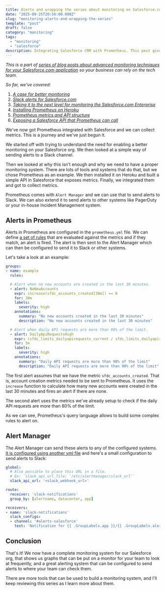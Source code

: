 ```yaml
---
title: Alerts and wrapping the series about monitoring on Salesforce.com
date: "2025-09-25T20:56:00.000Z"
slug: "monitoring-alerts-and-wrapping-the-series"
template: "post"
draft: false
category: "monitoring"
tags:
  - "monitoring"
  - "salesforce"
description: Integrating Salesforce CRM with Prometheus. This post gives an overview of alerting in Prometheus and concludes it.
---
```


_This is a part of [series of blog posts about advanced monitoring techniques for your Salesforce.com application](/series-about-monitoring-your-salesforce-enterprise) so your business can rely on the tech team._

_So far, we've covered:_

1. _[A case for better monitoring](/a-case-for-better-monitoring)_
2. _[Slack alerts for Salesforce.com](/slack-alerts-for-salesforce)_
3. _[Taking it to the next level for monitoring the Salesforce.com Enterprise](/next-level-monitoring-for-your-salesforce-enterprise)_
4. _[Installing Prometheus on Heroku](/installing-prometheus-on-heroku)_
5. _[Prometheus metrics and API structure](/prometheus-metrics-and-api-structure)_
6. _[Exposing a Salesforce API that Prometheus can call](/creating-salesforce-api-to-invoke-from-prometheus)_

We've now got Prometheus integrated with Salesforce and we can collect metrics. This is a journey and we've just begun it.

We started off with trying to understand the need for enabling a better monitoring on your Salesforce org. We then looked at a simple way of sending alerts to a Slack channel. 

Then we looked at why this isn't enough and why we need to have a proper monitoring system. There are lots of tools and systems that do that, but we chose Prometheus as an example. We then installed it on Heroku and built a simple API in Salesforce that exposes metrics. Finally, we integrated them and got to collect metrics.

Prometheus comes with `Alert Manager` and we can use that to send alerts to Slack. We can also extend it to send alerts to other systems like PagerDuty or your in-house Incident Management system.

## Alerts in Prometheus

Alerts in Prometheus are configured in the `prometheus.yml` file. We can define [a set of rules](https://prometheus.io/docs/prometheus/latest/configuration/alerting_rules/) that are evaluated against the metrics and if they match, an alert is fired. The alert is then sent to the Alert Manager which can then be configured to send it to Slack or other systems.

Let's take a look at an example:

```yml
groups:
- name: example
  rules:

  # Alert when no new accounts are created in the last 30 minutes.
  - alert: NoNewAccounts
    expr: increase(sfdc_accounts_created[30m]) == 0
    for: 30m
    labels:
      severity: high
    annotations:
      summary: "No new accounts created in the last 30 minutes"
      description: "No new accounts created in the last 30 minutes"

  # Alert when daily API requests are more than 90% of the limit.
  - alert: DailyApiRequestsHigh
    expr: (sfdc_limits_dailyapirequests_current / sfdc_limits_dailyapirequests_max) > 0.8
    for: 5m
    labels:
      severity: high
    annotations:
      summary: "Daily API requests are more than 90% of the limit"
      description: "Daily API requests are more than 90% of the limit"
```

The first alert assumes that we have the metric `sfdc_accounts_created`. That is, account creation metrics needed to be sent to Prometheus. It uses the `increase` function to calculate how many new accounts were created in the last 30 minutes and fires an alert if there are none. 

The second alert uses the metrics we've already setup to check if the daily API requests are more than 80% of the limit.

As we can see, Prometheus's query language allows to build some complex rules to alert on. 


## Alert Manager

The Alert Manager can send these alerts to any of the configured systems. [It is configured using another yml file](https://prometheus.io/docs/alerting/latest/configuration/) and here's a small configuration to send alerts to Slack:

```yml
global:
  # Also possible to place this URL in a file.
  # Ex: `slack_api_url_file: '/etc/alertmanager/slack_url'`
  slack_api_url: '<slack_webhook_url>'

route:
  receiver: 'slack-notifications'
  group_by: [alertname, datacenter, app]

receivers:
- name: 'slack-notifications'
  slack_configs:
  - channel: '#alerts-salesforce'
    text: 'Notification for {{ .GroupLabels.app }}/{{ .GroupLabels.alertname }}. Please check!'
```

## Conclusion

That's it! We now have a complete monitoring system for our Salesforce org, that shows us graphs that can be put on a monitor for your team to look at frequently, and a great alerting system that can be configured to send alerts to where your team can check them.

There are more tools that can be used to build a monitoring system, and I'll keep reviewing this series as I learn more about them.
